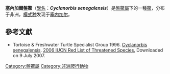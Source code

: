 {{Speciesbox
| image =Cyclanorbis senegalensis (29569951182).jpg| status = VU
| status_system = IUCN3.1
| status_ref = <ref name=iucn>{{cite iucn |author=Diagne, T. |author2=Luiselli, L. |author3=Trape, J.-F. |author4=Rödel, M.-O. |author5=Baker, P.J. |author6=Chirio, L. |author7=Petrozzi, F. |author8=Segniagbeto, G. |last-author-amp=yes |title=''Cyclanorbis senegalensis'' |volume=2016 |page=e.T6005A96447114 |year=2016 |doi=10.2305/IUCN.UK.2016-2.RLTS.T6005A96447114.en }}</ref>
| genus = Cyclanorbis
| species = senegalensis
| authority = (Duméril & Bibron, 1835)
| synonyms =
* ''Cryptopus senegalensis'' <small>Duméril & Bibron, 1835</small>
* ''Emyda senegalensis'' <small>Gray, 1844</small>
* ''Cyclanorbis petersii'' <small>Gray, 1854</small>
* ''Cyclanosteus petersii'' <small>Gray, 1856</small>
* ''Cycloderma senegalense'' <small>Duméril, 1860</small> ''([[ex_errore|ex errore]])''
* ''Cycloderma petersii'' <small>Strauch, 1862</small>
* ''Cyclanosteus senegalensis'' <small>Gray, 1864</small>
* ''Tetrathyra baikii'' <small>Gray, 1865</small>
* ''Tetrathyra vaillantii'' <small>Rochebrune, 1884</small>
* ''Cyclanorbis senegalensis'' <small>Boulenger, 1889</small>
| synonyms_ref = <ref name="Fritz 2007">{{Cite journal | journal = Vertebrate Zoology | title = Checklist of Chelonians of the World | year = 2007 | author = Fritz Uwe | author2 = Peter Havaš | volume = 57 | issue = 2 | pages = 313 | issn = 1864-5755 | url = http://www.cnah.org/pdf_files/851.pdf | archiveurl = https://www.webcitation.org/5v20ztMND?url=http://www.cnah.org/pdf_files/851.pdf | archivedate = 2010-12-17 | accessdate = 2012-05 }}</ref>
}}
'''塞內加爾盤鱉'''（[[學名|學名]]：'''''Cyclanorbis senegalensis'''''）是[[盤鱉屬|盤鱉屬]]下的一種[[鱉|鱉]]，分布于非洲，[[模式种|模式种]]发现于[[塞内加尔|塞内加尔]]。

==參考文獻==
{{Reflist}}
* Tortoise & Freshwater Turtle Specialist Group 1996.  [http://www.iucnredlist.org/search/details.php/6005/all Cyclanorbis senegalensis].   [http://www.iucnredlist.org 2006 IUCN Red List of Threatened Species. ] {{Wayback|url=http://www.iucnredlist.org/ |date=20180508171911 }}  Downloaded on 9 July 2007.
{{Taxonbar|from=Q304585}}

[[Category:盤鱉屬|Category:盤鱉屬]]
[[Category:非洲爬行動物|Category:非洲爬行動物]]


{{Turtle-stub}}